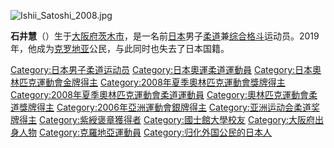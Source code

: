 {{MedalTableTop}}
{{MedalCountry | {{JPN}} }}
{{MedalSport | 男子[[柔道|柔道]]}}
{{MedalCompetition | [[奧林匹克運動會|奧林匹克運動會]]}}
{{MedalGold  | [[2008年夏季奧林匹克運動會|2008年北京]] |[[2008年夏季奧林匹克運動會柔道比賽|+100公斤以上級]] }}
{{MedalCompetition | [[亞洲運動會|亞洲運動會]]}}
{{MedalSilver  | [[2006年亞洲運動會|2006年多哈]] | 100公斤 }}
{{MedalCompetition | [[世界大學生運動會|世界大學生運動會]]}}
{{MedalGold  | [[2007年夏季世界大學生運動會|2007年曼谷]] | 無限制 }}
{{MedalBottom}}

[[File:Ishii_Satoshi_2008.jpg|thumb]]
{{japanese|japanese=石井慧|kana=いしいさとし|romaji=Ishii Satoshi}}

'''石井慧'''（{{bd|1986年|12月19日}}）生于[[大阪府|大阪府]][[茨木市|茨木市]]，是一名前[[日本|日本]]男子[[柔道|柔道]]兼[[综合格斗|综合格斗]]运动员。2019年，他成为[[克罗地亚|克罗地亚]]公民，与此同时也失去了日本国籍。

{{Japan-sport-bio-stub}}
{{DEFAULTSORT:Ishii Satoshi}}

[[Category:日本男子柔道运动员|Category:日本男子柔道运动员]]
[[Category:日本奧運柔道運動員|Category:日本奧運柔道運動員]]
[[Category:日本奧林匹克運動會金牌得主|Category:日本奧林匹克運動會金牌得主]]
[[Category:2008年夏季奧林匹克運動會獎牌得主|Category:2008年夏季奧林匹克運動會獎牌得主]]
[[Category:2008年夏季奧林匹克運動會柔道運動員|Category:2008年夏季奧林匹克運動會柔道運動員]]
[[Category:奧林匹克運動會柔道獎牌得主|Category:奧林匹克運動會柔道獎牌得主]]
[[Category:2006年亞洲運動會銀牌得主|Category:2006年亞洲運動會銀牌得主]]
[[Category:亚洲运动会柔道奖牌得主|Category:亚洲运动会柔道奖牌得主]]
[[Category:紫綬褒章獲得者|Category:紫綬褒章獲得者]]
[[Category:國士館大學校友|Category:國士館大學校友]]
[[Category:大阪府出身人物|Category:大阪府出身人物]]
[[Category:克羅地亞運動員|Category:克羅地亞運動員]]
[[Category:归化外国公民的日本人|Category:归化外国公民的日本人]]